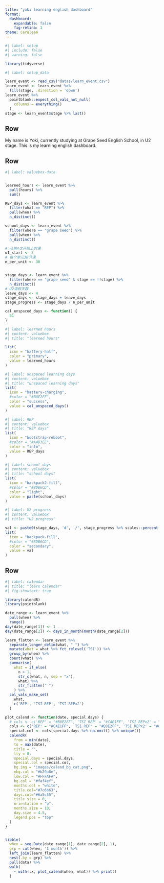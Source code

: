 ```yaml
---
title: "yoki learning english dashboard"
format:
  dashboard:
    expandable: false
    fig-retina: 1
theme: Cerulean
---
```


```r
#| label: setup
#| include: false
#| warning: false

library(tidyverse)
```

```r
#| label: setup_data

learn_event <- read_csv("datas/learn_event.csv") 
learn_event <- learn_event %>%
  fill(stage, .direction = 'down')
learn_event %>% 
  pointblank::expect_col_vals_not_null(
    columns = everything()
  )
stage <- learn_event$stage %>% last()

```

## Row {scrolling="false"}

My name is Yoki, currently studying at Grape Seed English School, in U2 stage. This is my learning english dashboard.

## Row

```r
#| label: valuebox-data


learned_hours <- learn_event %>% 
  pull(hours) %>% 
  sum()

REP_days <- learn_event %>% 
  filter(what == "REP") %>% 
  pull(when) %>% 
  n_distinct()

school_days <- learn_event %>% 
  filter(where == "grape seed") %>% 
  pull(when) %>% 
  n_distinct()

# 从第4次开始上的课
u1_start <- 3
# 每个单元30节课
n_per_unit <- 30


stage_days <- learn_event %>% 
  filter(where == "grape seed" & stage == !!stage) %>% 
  n_distinct()
# U2请假天数
leave_days <- 4
stage_days <- stage_days + leave_days
stage_progress <- stage_days / n_per_unit

cal_unspaced_days <- function() {
  61
}

```

```r
#| label: learned hours
#| content: valuebox
#| title: "learned hours"

list(
  icon = "battery-half",
  color = "primary",
  value = learned_hours
)
```

```r
#| label: unspaced learning days
#| content: valuebox
#| title: "unspaced learning days"
list(
  icon = "battery-charging",
  #color = "#B0E2FF",
  color = "success",
  value = cal_unspaced_days()
)
```

```r
#| label: REP
#| content: valuebox
#| title: "REP days"
list(
  icon = "bootstrap-reboot",
  #color = "#A4D3EE",
  color = "info",
  value = REP_days
)
```

```r
#| label: school days
#| content: valuebox
#| title: "school days"
list(
  icon = "backpack2-fill",
  #color = "#8DB6CD",
  color = "light",
  value = paste(school_days)
)
```

```r
#| label: U2 progress
#| content: valuebox
#| title: "U2 progress"

val <- paste0(stage_days, 'd', '/', stage_progress %>% scales::percent())
list(
  icon = "backpack-fill",
  #color = "#8DB6CD",
  color = "secondary",
  value = val
)
```

## Row

```r
#| label: calendar
#| title: "learn calendar"
#| fig-showtext: true

library(calendR)
library(pointblank)

date_range <- learn_event %>% 
  pull(when) %>% 
  range()
day(date_range[1]) <- 1
day(date_range[2]) <- days_in_month(month(date_range[2]))

learn_flatten <- learn_event %>% 
  separate_longer_delim(what, " ") %>% 
  mutate(what = what %>% fct_relevel('TSI')) %>% 
  group_by(when) %>% 
  count(what) %>% 
  summarise(
    what = if_else(
      n > 1,
      str_c(what, n, sep = "x"),
      what) %>% 
      str_flatten(" ")
    ) %>% 
  col_vals_make_set(
    what,
    c('REP', 'TSI REP', 'TSI REPx2')
  )

plot_calend <- function(date, special.days) {
  # cols <- c('REP' = "#B0E2FF", 'TSI REP' = "#CAE1FF", 'TSI REPx2' = "#87CEFA")
  cols <- c('REP' = "#CAE1FF", 'TSI REP' = "#B0E2FF", 'TSI REPx2' = "#87CEFA")
  special.col <- cols[special.days %>% na.omit() %>% unique()]
  calendR(
    from = min(date),
    to = max(date),
    title = "",
    lty = 0,
    special.days = special.days,
    special.col = special.col,
    bg.img = "images/calend_bg_cat.png",
    mbg.col = "#b29a8e",
    low.col = "#FFFAFA",
    bg.col = "#faf4ef",
    months.col = "white",
    title.col="#7c6b63",
    days.col="#6a5c55",
    title.size = 0,    
  	orientation = "p",
    months.size = 10,
    day.size = 4.5,
    legend.pos = "top"
  )
}


tibble(
  when = seq.Date(date_range[1], date_range[2], 1),
  grp = cut(when, '1 month')) %>% 
  left_join(learn_flatten) %>% 
  nest(.by = grp) %>% 
  pull(data) %>% 
  walk(
    ~ with(.x, plot_calend(when, what)) %>% print()
  )



```
